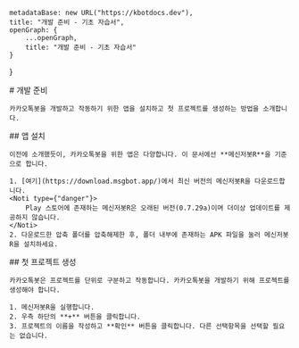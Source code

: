 
    metadataBase: new URL("https://kbotdocs.dev"),
    title: "개발 준비 - 기초 자습서",
    openGraph: {
        ...openGraph,
        title: "개발 준비 - 기초 자습서"
    }
}

<Section>
    # 개발 준비

    카카오톡봇을 개발하고 작동하기 위한 앱을 설치하고 첫 프로젝트를 생성하는 방법을 소개합니다.
</Section>
<Section>
    ## 앱 설치

    이전에 소개했듯이, 카카오톡봇을 위한 앱은 다양합니다. 이 문서에선 **메신저봇R**을 기준으로 합니다.

    1. [여기](https://download.msgbot.app/)에서 최신 버전의 메신저봇R을 다운로드합니다.
    <Noti type={"danger"}>
        Play 스토어에 존재하는 메신저봇R은 오래된 버전(0.7.29a)이며 더이상 업데이트를 제공하지 않습니다.
    </Noti>
    2. 다운로드한 압축 폴더를 압축해제한 후, 폴더 내부에 존재하는 APK 파일을 눌러 메신저봇R을 설치하세요.
</Section>
<Section>
    ## 첫 프로젝트 생성

    카카오톡봇은 프로젝트를 단위로 구분하고 작동합니다. 카카오톡봇을 개발하기 위해 프로젝트를 생성해야 합니다.

    1. 메신저봇R을 실행합니다.
    2. 우측 하단의 **+** 버튼을 클릭합니다.
    3. 프로젝트의 이름을 작성하고 **확인** 버튼을 클릭합니다. 다른 선택항목을 선택할 필요는 없습니다.
</Section>
<Section>
    <MileStone previous={Docs["learn"].docs[0].children[0]} next={Docs["learn"].docs[0].children[2]} />
</Section>